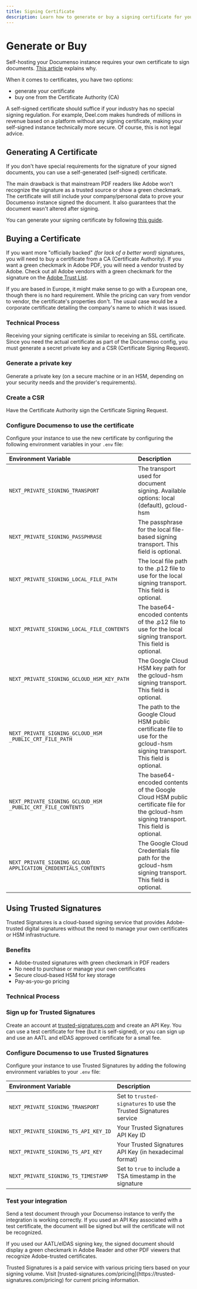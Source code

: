 ```yaml
---
title: Signing Certificate
description: Learn how to generate or buy a signing certificate for your Documenso instance.
---
```



# Generate or Buy

Self-hosting your Documenso instance requires your own certificate to sign documents. [This article](https://documenso.com/blog/building-documenso-pt1) explains why.

When it comes to certificates, you have two options:

- generate your certificate
- buy one from the Certificate Authority (CA)

<Callout type="info" emoji="ℹ️">
  A self-signed certificate should suffice if your industry has no special signing regulation. For
  example, Deel.com makes hundreds of millions in revenue based on a platform without any signing
  certificate, making your self-signed instance technically more secure. Of course, this is not
  legal advice.
</Callout>

## Generating A Certificate

If you don't have special requirements for the signature of your signed documents, you can use a self-generated (self-signed) certificate.

The main drawback is that mainstream PDF readers like Adobe won't recognize the signature as a trusted source or show a green checkmark. The certificate will still include your company/personal data to prove your Documenso instance signed the document. It also guarantees that the document wasn't altered after signing.

You can generate your signing certificate by following [this guide](/developers/local-development/signing-certificate).

## Buying a Certificate

If you want more "officially backed" _(for lack of a better word)_ signatures, you will need to buy a certificate from a CA (Certificate Authority). If you want a green checkmark in Adobe PDF, you will need a vendor trusted by Adobe. Check out all Adobe vendors with a green checkmark for the signature on the [Adobe Trust List](https://helpx.adobe.com/acrobat/kb/approved-trust-list1.html).

If you are based in Europe, it might make sense to go with a European one, though there is no hard requirement. While the pricing can vary from vendor to vendor, the certificate's properties don't. The usual case would be a corporate certificate detailing the company's name to which it was issued.

### Technical Process

Receiving your signing certificate is similar to receiving an SSL certificate. Since you need the actual certificate as part of the Documenso config, you must generate a secret private key and a CSR (Certificate Signing Request).

<Steps>

### Generate a private key

Generate a private key (on a secure machine or in an HSM, depending on your security needs and the provider's requirements).

### Create a CSR

Have the Certificate Authority sign the Certificate Signing Request.

### Configure Documenso to use the certificate

Configure your instance to use the new certificate by configuring the following environment variables in your `.env` file:

| Environment Variable                                            | Description                                                                                                                               |
| :-------------------------------------------------------------- | :---------------------------------------------------------------------------------------------------------------------------------------- |
| `NEXT_PRIVATE_SIGNING_TRANSPORT`                                | The transport used for document signing. Available options: local (default), gcloud-hsm                                                   |
| `NEXT_PRIVATE_SIGNING_PASSPHRASE`                               | The passphrase for the local file-based signing transport. This field is optional.                                                        |
| `NEXT_PRIVATE_SIGNING_LOCAL_FILE_PATH`                          | The local file path to the .p12 file to use for the local signing transport. This field is optional.                                      |
| `NEXT_PRIVATE_SIGNING_LOCAL_FILE_CONTENTS`                      | The base64-encoded contents of the .p12 file to use for the local signing transport. This field is optional.                              |
| `NEXT_PRIVATE_SIGNING_GCLOUD_HSM_KEY_PATH`                      | The Google Cloud HSM key path for the gcloud-hsm signing transport. This field is optional.                                               |
| `NEXT_PRIVATE_SIGNING_GCLOUD_HSM _PUBLIC_CRT_FILE_PATH`         | The path to the Google Cloud HSM public certificate file to use for the gcloud-hsm signing transport. This field is optional.             |
| `NEXT_PRIVATE_SIGNING_GCLOUD_HSM _PUBLIC_CRT_FILE_CONTENTS`     | The base64-encoded contents of the Google Cloud HSM public certificate file for the gcloud-hsm signing transport. This field is optional. |
| `NEXT_PRIVATE_SIGNING_GCLOUD_ APPLICATION_CREDENTIALS_CONTENTS` | The Google Cloud Credentials file path for the gcloud-hsm signing transport. This field is optional.                                      |

</Steps>

## Using Trusted Signatures

Trusted Signatures is a cloud-based signing service that provides Adobe-trusted digital signatures without
the need to manage your own certificates or HSM infrastructure.

### Benefits

- Adobe-trusted signatures with green checkmark in PDF readers
- No need to purchase or manage your own certificates
- Secure cloud-based HSM for key storage
- Pay-as-you-go pricing

### Technical Process

<Steps>

### Sign up for Trusted Signatures

Create an account at [trusted-signatures.com](https://trusted-signatures.com) and create an API Key. You can
use a test certificate for free (but it is self-signed), or you can sign up and use an AATL and eIDAS approved
certificate for a small fee.

### Configure Documenso to use Trusted Signatures

Configure your instance to use Trusted Signatures by adding the following environment variables to your `.env` file:

| Environment Variable                 | Description                                                       |
| :----------------------------------- | :---------------------------------------------------------------- |
| `NEXT_PRIVATE_SIGNING_TRANSPORT`     | Set to `trusted-signatures` to use the Trusted Signatures service |
| `NEXT_PRIVATE_SIGNING_TS_API_KEY_ID` | Your Trusted Signatures API Key ID                                |
| `NEXT_PRIVATE_SIGNING_TS_API_KEY`    | Your Trusted Signatures API Key (in hexadecimal format)           |
| `NEXT_PRIVATE_SIGNING_TS_TIMESTAMP`  | Set to `true` to include a TSA timestamp in the signature         |

### Test your integration

Send a test document through your Documenso instance to verify the integration is working correctly.
If you used an API Key associated with a test certificate, the document will be signed but will the
certificate will not be recognized.

If you used our AATL/eIDAS signing key, the signed document should display a green checkmark in Adobe Reader
and other PDF viewers that recognize Adobe-trusted certificates.

</Steps>

<Callout type="info" emoji="ℹ️">
  Trusted Signatures is a paid service with various pricing tiers based on your signing volume.
  Visit [trusted-signatures.com/pricing](https://trusted-signatures.com/pricing) for current pricing
  information.
</Callout>
